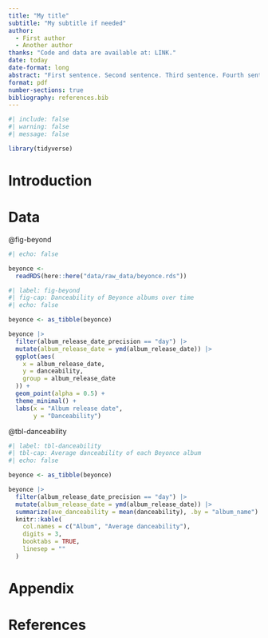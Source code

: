 ```yaml
---
title: "My title"
subtitle: "My subtitle if needed"
author: 
  - First author
  - Another author
thanks: "Code and data are available at: LINK."
date: today
date-format: long
abstract: "First sentence. Second sentence. Third sentence. Fourth sentence."
format: pdf
number-sections: true
bibliography: references.bib
---
```


```r
#| include: false
#| warning: false
#| message: false

library(tidyverse)
```


# Introduction


# Data

@fig-beyond

```r
#| echo: false

beyonce <- 
  readRDS(here::here("data/raw_data/beyonce.rds"))
```

```r
#| label: fig-beyond
#| fig-cap: Danceability of Beyonce albums over time
#| echo: false

beyonce <- as_tibble(beyonce)

beyonce |>
  filter(album_release_date_precision == "day") |> 
  mutate(album_release_date = ymd(album_release_date)) |> 
  ggplot(aes(
    x = album_release_date,
    y = danceability,
    group = album_release_date
  )) +
  geom_point(alpha = 0.5) +
  theme_minimal() +
  labs(x = "Album release date",
       y = "Danceability")
```


@tbl-danceability

```r
#| label: tbl-danceability
#| tbl-cap: Average danceability of each Beyonce album
#| echo: false

beyonce <- as_tibble(beyonce)

beyonce |>
  filter(album_release_date_precision == "day") |> 
  mutate(album_release_date = ymd(album_release_date)) |>
  summarize(ave_danceability = mean(danceability), .by = "album_name") |> 
  knitr::kable(
    col.names = c("Album", "Average danceability"),
    digits = 3,
    booktabs = TRUE,
    linesep = ""
  )
```



\newpage

\appendix

# Appendix {-}




\newpage


# References
